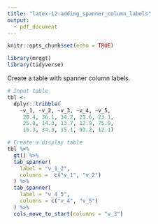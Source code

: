 ```yaml
---
title: "latex-12-adding_spanner_column_labels"
output: 
  - pdf_document
---
```


```r
knitr::opts_chunk$set(echo = TRUE)

library(mrggt)
library(tidyverse)
```

Create a table with spanner column labels.

```r
# Input table
tbl <-
  dplyr::tribble(
    ~v_1, ~v_2, ~v_3, ~v_4, ~v_5,
     20.4, 36.1, 34.2, 21.6, 23.1,
     25.8, 14.3, 13.7, 12.9, 75.9,
     16.3, 34.3, 15.1, 93.2, 12.1)
```


```r
# Create a display table
tbl %>%
  gt() %>%
  tab_spanner(
    label = "v_1_2",
    columns =  c("v_1", "v_2")
  ) %>%
  tab_spanner(
    label = "v_4_5",
    columns = c("v_4", "v_5")
  ) %>%
  cols_move_to_start(columns = "v_3")
```
